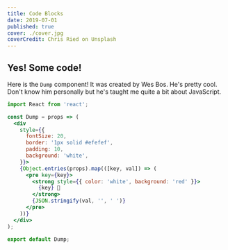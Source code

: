 ```yaml
---
title: Code Blocks
date: 2019-07-01
published: true
cover: ./cover.jpg
coverCredit: Chris Ried on Unsplash
---
```


## Yes! Some code!

Here is the `Dump` component! It was created by Wes Bos. He's pretty cool. Don't know him personally but he's taught me quite a bit about JavaScript.

```jsx
import React from 'react';

const Dump = props => (
  <div
    style={{
      fontSize: 20,
      border: '1px solid #efefef',
      padding: 10,
      background: 'white',
    }}>
    {Object.entries(props).map(([key, val]) => (
      <pre key={key}>
        <strong style={{ color: 'white', background: 'red' }}>
          {key} 💩
        </strong>
        {JSON.stringify(val, '', ' ')}
      </pre>
    ))}
  </div>
);

export default Dump;
```
